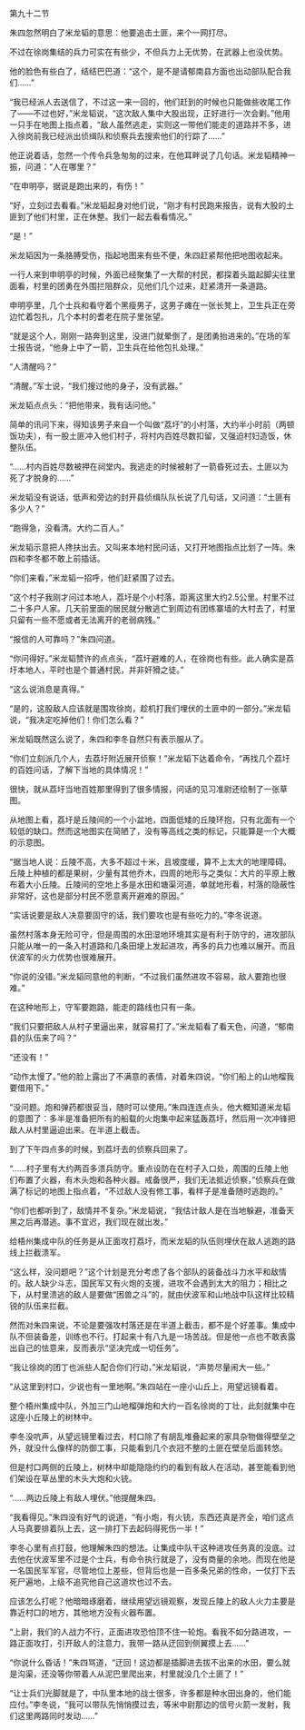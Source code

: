 

第九十二节

朱四忽然明白了米龙韬的意思：他要追击土匪，来个一网打尽。

不过在徐岗集结的兵力可实在有些少，不但兵力上无优势，在武器上也没优势。

他的脸色有些白了，结结巴巴道：“这个，是不是请郁南县方面也出动部队配合我们……”

“我已经派人去送信了，不过这一来一回的，他们赶到的时候也只能做些收尾工作了――不过也好，”米龙韬说，“这次敌人集中大股出现，正好进行一次会剿。”他用一只手在地图上指点着，“敌人虽然逃走，实则这一带他们能走的道路并不多，进入徐岗前我已经派出侦缉队和侦察兵去搜索他们的行踪了……”

他正说着话，忽然一个传令兵急匆匆的过来，在他耳畔说了几句话。米龙韬精神一振，问道：“人在哪里？”

“在申明亭，据说是跑出来的，有伤！”

“好，立刻过去看看。”米龙韬起身对他们说，“刚才有村民跑来报告，说有大股的土匪到了他们村里，正在休整。我们一起去看看情况。”

“是！”

米龙韬因为一条胳膊受伤，指起地图来有些不便，朱四赶紧帮他把地图收起来。

一行人来到申明亭的时候，外面已经聚集了一大帮的村民，都探着头踮起脚尖往里面看，村里的团勇在外围拦阻群众，见他们几个过来，赶紧清开一条道路。

申明亭里，几个士兵和看守着个黑瘦男子，这男子瘫在一张长凳上，卫生兵正在旁边忙着包扎，几个本村的耆老在院子里张望。

“就是这个人，刚刚一路奔到这里，没进门就晕倒了，是团勇抬进来的。”在场的军士报告说，“他身上中了一箭，卫生兵在给他包扎处理。”

“人清醒吗？”

“清醒。”军士说，“我们搜过他的身子，没有武器。”

米龙韬点点头：“把他带来，我有话问他。”

简单的讯问下来，得知该男子来自一个叫做“荔圩”的小村落，大约半小时前（两顿饭功夫），有一股土匪冲入他们村子，将村内百姓尽数扣留，又强迫村妇造饭，休整队伍。

“……村内百姓尽数被押在祠堂内。我逃走的时候被射了一箭昏死过去，土匪以为死了才脱身的……”

米龙韬没有说话，低声和旁边的封开县侦缉队队长说了几句话，又问道：“土匪有多少人？”

“跑得急，没看清。大约二百人。”

米龙韬示意把人搀扶出去。又叫来本地村民问话，又打开地图指点比划了一阵。朱四和李冬都不敢上前插话。

“你们来看，”米龙韬一招呼，他们赶紧围了过去。

“这个村子我刚才问过本地人，荔圩是个小村落，距离这里大约2.5公里。村里不过二十多户人家。几天前里面的居民就分散逃亡到周边有团练寨墙的大村去了，村里只留有一些不愿或者无法离开的老弱病残。”

“报信的人可靠吗？”朱四问道。

“你问得好。”米龙韬赞许的点点头，“荔圩避难的人，在徐岗也有些。此人确实是荔圩本地人，平时也是个普通村民，并非奸猾之徒。”

“这么说消息是真得。”

“是的，这股敌人应该就是围攻徐岗，趁机打我们埋伏的土匪中的一部分。”米龙韬说，“我决定吃掉他们！你们怎么看？”

米龙韬既然这么说了，朱四和李冬自然只有表示服从了。

“你们立刻派几个人，去荔圩附近展开侦察！”米龙韬下达着命令，“再找几个荔圩的百姓问话，了解下当地的具体情况！”

很快，就从荔圩当地百姓那里得到了很多情报，问话的见习准尉还绘制了一张草图。

从地图上看，荔圩是丘陵间的一个小盆地，四面低矮的丘陵环抱，只有北面有一个较低的缺口。然而这地图实在简陋了，没有等高线之类的标记，只能算是一个大概的示意图。

“据当地人说：丘陵不高，大多不超过十米，且坡度缓，算不上太大的地理障碍。丘陵上种植的都是果树，少量有其他乔木，四周的地形与之类似：大片的平原上散布着大小丘陵。丘陵间的空地上多是水田和塘渠河道，单就地形看，村落的隐蔽性非常好，这也是部分村民不愿意离开避难的原因。”

“实话说要是敌人决意要固守的话，我们要攻也是有些吃力的。”李冬说道。

虽然村落本身无险可守，但是周围的水田湿地环境其实是有利于防守的，进攻部队只能从唯一的一条入村道路和几条田埂上发起进攻，再多的兵力也难以展开。而且伏波军的火力优势也很难展开。

“你说的没错。”米龙韬同意他的判断，“不过我们虽然进攻不容易，敌人要跑也很难。”

在这种地形上，守军要跑路，能走的路线也只有一条。

“我们只要把敌人从村子里逼出来，就容易打了。”米龙韬看了看天色，问道，“郁南县的队伍来了吗？”

“还没有！”

“动作太慢了。”他的脸上露出了不满意的表情，对着朱四说，“你们船上的山地榴我要借用下。”

“没问题。炮和弹药都很妥当，随时可以使用。”朱四连连点头，他大概知道米龙韬的意图了：多半是准备把所有的船载的火炮集中起来猛轰荔圩，然后用一次冲锋把敌人从村里逼迫出来。在半道上截击。

到了下午四点多的时候，到荔圩去的侦察兵回来了。

“……村子里有大约两百多溃兵防守。重点设防在在村子入口处，周围的丘陵上他们布置了火器，有木头炮和各种火器。戒备很严，我们无法抵近侦察，”侦察兵在做满了标记的地图上指点着，“不过敌人没有修工事，看样子是准备随时逃跑的。”

“你们也都听到了，敌情并不复杂。”米龙韬说，“我估计敌人是在当地躲避，准备天黑之后再潜逃。事不宜迟，我们现在就出发。”

给梧州集成中队的任务是从正面攻打荔圩，而米龙韬的队伍则埋伏在敌人逃跑的路线上拦截溃军。

“这么样，没问题吧？”这个计划是充分考虑了各个部队的装备战斗力水平和敌情的。敌人缺少斗志，国民军又有火炮的支援，进攻不会遇到太大的阻力；相比之下，从村里溃逃的敌人是要做“困兽之斗”的，就由伏波军和山地战中队这样比较精锐的队伍来拦截。

然而对朱四来说，不论是要强攻村落还是在半道上截击，都不是个好差事。集成中队不但装备差，训练也不行。打起来十有八九是一场苦战。但是他一点也不敢表露出自己的怯意来，反而表示“坚决完成一切任务”。

“我让徐岗的团丁也派些人配合你们行动，”米龙韬说，“声势尽量闹大一些。”

“从这里到村口，少说也有一里地啊。”朱四站在一座小山丘上，用望远镜看着。

整个梧州集成中队，外加三门山地榴弹炮和大约一百名徐岗的丁壮，此刻就集中在这座小丘陵上的树林中。

李冬没吭声，从望远镜里看过去，村口除了有胡乱堆叠起来的家具杂物做得壁垒之外，就没什么像样的防御工事，只能看到几个衣冠不整的土匪在壁垒后面转悠。

但是村口两侧的丘陵上，树林中却能隐隐约约的看到有敌人在活动，甚至能看到他们架设在草丛里的木头大炮和火铳。

“……两边丘陵上有敌人埋伏。”他提醒朱四。

“我看得见。”朱四没有好气的说道，“有小炮，有火铳，东西还真是齐全，咱们这点人马真要排着队上去，这一排打下去起码得死伤一半！”

李冬心里有点打鼓，他理解朱四的想法。让集成中队干这种进攻任务真的没底。过去他在伏波军里不过是个士兵，有命令执行就是了，没有商量的余地。而现在他是一名国民军军官，尽管地位上差些，但背后也是一百多条兄弟的性命，一仗打下去死尸遍地，上级不追究他自己这道坎也过不去。

应该怎么打呢？他暗暗琢磨着，继续用望远镜观察，发现丘陵上的敌人火力主要是靠近村口的地方，其他地方没有火器布置。

“上尉，我们的人战力不行，正面进攻恐怕顶不住一轮炮。看我不如分路进攻，一路正面攻打，引开敌人的注意力，我带一路从迂回到侧翼摸上去……”

“你说什么昏话！”朱四骂道，“迂回！这边都是插脚进去拔不出来的水田，要么就是沟渠，还没等你带着人从泥巴里爬出来，村里就没几个土匪了！”

“让士兵们光脚就是了，中队里本地的战士很多，许多都是种水田出身的，他们能应付。”李冬说，“我可以带队先悄悄摸过去，等米中尉那边的信号火箭一发射，我们这里两路同时发动……”

